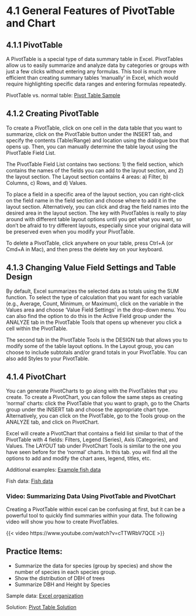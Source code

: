 # 4.1 General Features of PivotTable and Chart {.unnumbered}

## 4.1.1 PivotTable

A PivotTable is a special type of data summary table in Excel. PivotTables allow us to easily summarize and analyze data by categories or groups with just a few clicks without entering any formulas. This tool is much more efficient than creating summary tables 'manually' in Excel, which would require highlighting specific data ranges and entering formulas repeatedly.

PivotTable vs. normal table: [Pivot Table Sample](/external_files/PivotTable_Sample.xlsx)

## 4.1.2 Creating PivotTable

To create a PivotTable, click on one cell in the data table that you want to summarize, click on the PivotTable button under the INSERT tab, and specify the contents (Table/Range) and location using the dialogue box that opens up. Then, you can manually determine the table layout using the PivotTable Field List.

The PivotTable Field List contains two sections: 1) the field section, which contains the names of the fields you can add to the layout section, and 2) the layout section. The Layout section contains 4 areas: a) Filter, b) Columns, c) Rows, and d) Values.

To place a field in a specific area of the layout section, you can right-click on the field name in the field section and choose where to add it in the layout section. Alternatively, you can click and drag the field names into the desired area in the layout section. The key with PivotTables is really to play around with different table layout options until you get what you want, so don't be afraid to try different layouts, especially since your original data will be preserved even when you modify your PivotTable.

To delete a PivotTable, click anywhere on your table, press Ctrl+A (or Cmd+A in Mac), and then press the delete key on your keyboard.

## 4.1.3 Changing Value Field Settings and Table Design

By default, Excel summarizes the selected data as totals using the SUM function. To select the type of calculation that you want for each variable (e.g., Average, Count, Minimum, or Maximum), click on the variable in the Values area and choose 'Value Field Settings' in the drop-down menu. You can also find the option to do this in the Active Field group under the ANALYZE tab in the PivotTable Tools that opens up whenever you click a cell within the PivotTable.

The second tab in the PivotTable Tools is the DESIGN tab that allows you to modify some of the table layout options. In the Layout group, you can choose to include subtotals and/or grand totals in your PivotTable. You can also add Styles to your PivotTable.

## 4.1.4 PivotChart

You can generate PivotCharts to go along with the PivotTables that you create. To create a PivotChart, you can follow the same steps as creating 'normal' charts: click the PivotTable that you want to graph, go to the Charts group under the INSERT tab and choose the appropriate chart type. Alternatively, you can click on the PivotTable, go to the Tools group on the ANALYZE tab, and click on PivotChart.

Excel will create a PivotChart that contains a field list similar to that of the PivotTable with 4 fields: Filters, Legend (Series), Axis (Categories), and Values. The LAYOUT tab under PivotChart Tools is similar to the one you have seen before for the 'normal' charts. In this tab. you will find all the options to add and modify the chart axes, legend, titles, etc.

Additional examples: [Example fish data](/external_files/Example_fish_data.pdf)

Fish data: [Fish data](/external_files/Fish_data.xlsx)

### Video: Summarizing Data Using PivotTable and PivotChart

Creating a PivotTable within excel can be confusing at first, but it can be a powerful tool to quickly find summaries within your data. The following video will show you how to create PivotTables.

{{< video https://www.youtube.com/watch?v=cTTWRbV7QCE >}}

::: callout-tip
# Practice Items:

-   Summarize the data for species (group by species) and show the number of species in each species group.
-   Show the distribution of DBH of trees
-   Summarize DBH and Height by Species

Sample data: [Excel organization](/external_files/Excel_organization_formatted.xlsx)

Solution: [Pivot Table Solution](/external_files/Pivot_solution_1.xlsx)
:::
